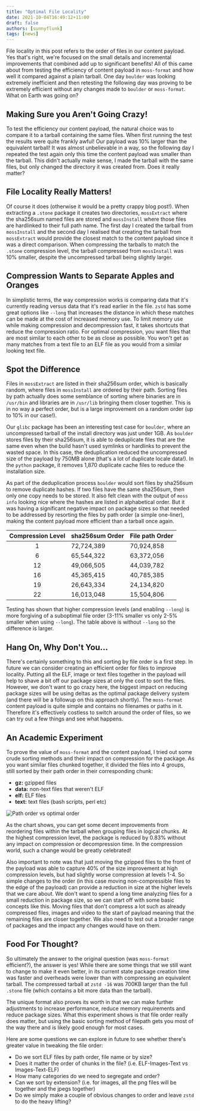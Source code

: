 ```yaml
---
title: "Optimal File Locality"
date: 2021-10-04T16:49:12+11:00
draft: false
authors: [sunnyflunk]
tags: [news]
---
```


File locality in this post refers to the order of files in our content payload. Yes that's right, we're focused on the
small details and incremental improvements that combined add up to significant benefits! All of this came about from
testing the efficiency of content payload in `moss-format` and how well it compared against a plain tarball. One day
`boulder` was looking extremely inefficient and then retesting the following day was proving to be extremely efficient
without any changes made to `boulder` or `moss-format`. What on Earth was going on?

<more></more>

## Making Sure you Aren't Going Crazy!

To test the efficiency our content payload, the natural choice was to compare it to a tarball containing the same files.
When first running the test the results were quite frankly awful! Our payload was 10% larger than the equivalent
tarball! It was almost unbelievable in a way, so the following day I repeated the test again only this time the content
payload was smaller than the tarball. This didn't actually make sense, I made the tarball with the same files, but
only changed the directory it was created from. Does it really matter?

## File Locality Really Matters!

Of course it does (otherwise it would be a pretty crappy blog post!). When extracting a `.stone` package it creates two
directories, `mossExtract` where the sha256sum named files are stored and `mossInstall` where those files are
hardlinked to their full path name. The first day I created the tarball from `mossInstall` and the second day I
realised that creating the tarball from `mossExtract` would provide the closest match to the content payload since it
was a direct comparison. When compressing the tarballs to match the `.stone` compression level, the tarball compressed
from `mossInstall` was 10% smaller, despite the uncompressed tarball being slightly larger.

## Compression Wants to Separate Apples and Oranges

In simplistic terms, the way compression works is comparing data that it's currently reading versus data that it's read
earlier in the file. `zstd` has some great options like `--long` that increases the distance in which these matches can
be made at the cost of increased memory use. To limit memory use while making compression and decompression fast, it
takes shortcuts that reduce the compression ratio. For optimal compression, you want files that are most similar to
each other to be as close as possible. You won't get as many matches from a text file to an ELF file as you would from a
similar looking text file.

## Spot the Difference

Files in `mossExtract` are listed in their sha256sum order, which is basically random, where files in `mossInstall` are
ordered by their path. Sorting files by path actually does some semblance of sorting where binaries are in `/usr/bin`
and libraries are in `/usr/lib` bringing them closer together. This is in no way a perfect order, but is a large
improvement on a random order (up to 10% in our case!).

Our `glibc` package has been an interesting test case for `boulder`, where an uncompressed tarball of the install
directory was just under 1GB. As `boulder` stores files by their sha256sum, it is able to deduplicate files that
are the same even when the build hasn't used symlinks or hardlinks to prevent the wasted space. In this case, the
deduplication reduced the uncompressed size of the payload by 750MB alone (that's a lot of duplicate locale data!). In
the `python` package, it removes 1,870 duplicate cache files to reduce the installation size.

As part of the deduplication process `boulder` would sort files by sha256sum to remove duplicate hashes. If two files
have the same sha256sum, then only one copy needs to be stored. It also felt clean with the output of `moss info`
looking nice where the hashes are listed in alphabetical order. But it was having a significant negative impact on
package sizes so that needed to be addressed by resorting the files by path order (a simple one-liner), making the
content payload more efficient than a tarball once again.

| Compression Level | sha256sum Order  | File path Order    |
|:-----------------:|------------------|--------------------|
|  1                | 72,724,389       | 70,924,858         |
|  6                | 65,544,322       | 63,372,056         |
|  12               | 49,066,505       | 44,039,782         |
|  16               | 45,365,415       | 40,785,385         |
|  19               | 26,643,334       | 24,134,820         |
|  22               | 16,013,048       | 15,504,806         |

Testing has shown that higher compression levels (and enabling `--long`) is more forgiving of a suboptimal file order
(3-11% smaller vs only 2-5% smaller when using `--long`). The table above is without `--long` so the difference is
larger.

## Hang On, Why Don't You...

There's certainly something to this and sorting by file order is a first step. In future we can consider creating an
efficient order for files to improve locality. Putting all the ELF, image or text files together in the payload will
help to shave a bit off our package sizes at only the cost to sort the files. However, we don't want to go crazy here,
the biggest impact on reducing package sizes will be using deltas as the optimal package delivery system (and there will
be a followup on this approach shortly). The `moss-format` content payload is quite simple and contains no filenames or
paths in it. Therefore it's effectively costless to switch around the order of files, so we can try out a few things and
see what happens.

## An Academic Experiment

To prove the value of `moss-format` and the content payload, I tried out some crude sorting methods and their impact on
compression for the package. As you want similar files chunked together, it divided the files into 4 groups, still
sorted by their path order in their corresponding chunk:

- **gz:** gzipped files
- **data:** non-text files that weren't ELF
- **elf:** ELF files
- **text:** text files (bash scripts, perl etc)

![Path order vs optimal order](./Featured.webp)

As the chart shows, you can get some decent improvements from reordering files within the tarball when grouping files
in logical chunks. At the highest compression level, the package is reduced by 0.83% without any impact on compression
or decompression time. In the compression world, such a change would be greatly celebrated!

Also important to note was that just moving the gzipped files to the front of the payload was able to capture 40% of the
size improvement at high compression levels, but had slightly worse compression at levels 1-4. So simple changes to the
order (in this case moving non-compressible files to the edge of the payload) can provide a reduction in size at the
higher levels that we care about. We don't want to spend a long time analyzing files for a small reduction in package
size, so we can start off with some basic concepts like this. Moving files that don't compress a lot such as already
compressed files, images and video to the start of payload meaning that the remaining files are closer together. We also
need to test out a broader range of packages and the impact any changes would have on them.

## Food For Thought?

So ultimately the answer to the original question (was `moss-format` efficient?), the answer is yes! While there are
some things that we still want to change to make it even better, in its current state package creation time was faster
and overheads were lower than with compressing an equivalent tarball. The compressed tarball at `zstd -16` was 700KB
larger than the full `.stone` file (which contains a bit more data than the tarball).

The unique format also proves its worth in that we can make further adjustments to increase performance, reduce memory
requirements and reduce package sizes. What this experiment shows is that file order really does matter, but using the
basic sorting method of filepath gets you most of the way there and is likely good enough for most cases.

Here are some questions we can explore in future to see whether there's greater value in tweaking the file order:

- Do we sort ELF files by path order, file name or by size?
- Does it matter the order of chunks in the file? (i.e. ELF-Images-Text vs Images-Text-ELF)
- How many categories do we need to segregate and order?
- Can we sort by extension? (i.e. for images, all the png files will be together and the jpegs together)
- Do we simply make a couple of obvious changes to order and leave `zstd` to do the heavy lifting?
